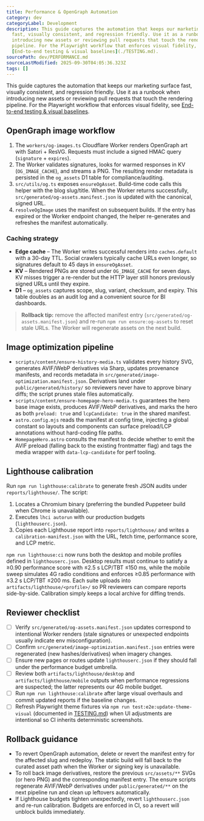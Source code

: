 ```yaml
---
title: Performance & OpenGraph Automation
category: dev
categoryLabel: Development
description: This guide captures the automation that keeps our marketing surface
  fast, visually consistent, and regression friendly. Use it as a runbook when
  introducing new assets or reviewing pull requests that touch the rendering
  pipeline. For the Playwright workflow that enforces visual fidelity, see
  [End-to-end testing & visual baselines](./TESTING.md).
sourcePath: dev/PERFORMANCE.md
sourceLastModified: 2025-09-30T04:05:36.323Z
tags: []
---
```


This guide captures the automation that keeps our marketing surface fast, visually consistent, and regression friendly. Use it as a runbook when introducing new assets or reviewing pull requests that touch the rendering pipeline. For the Playwright workflow that enforces visual fidelity, see [End-to-end testing & visual baselines](/docs/dev/testing/).

## OpenGraph image workflow

1. The `workers/og-images.ts` Cloudflare Worker renders OpenGraph art with Satori + ResVG. Requests must include a signed HMAC query (`signature` + `expires`).
2. The Worker validates signatures, looks for warmed responses in KV (`OG_IMAGE_CACHE`), and streams a PNG. The resulting render metadata is persisted in the `og_assets` D1 table for compliance/auditing.
3. `src/utils/og.ts` exposes `ensureOgAsset`. Build-time code calls this helper with the blog slug/title. When the Worker returns successfully, `src/generated/og-assets.manifest.json` is updated with the canonical, signed URL.
4. `resolveOgImage` uses the manifest on subsequent builds. If the entry has expired or the Worker endpoint changed, the helper re-generates and refreshes the manifest automatically.

### Caching strategy

- **Edge cache** – The Worker writes successful renders into `caches.default` with a 30-day TTL. Social crawlers typically cache URLs even longer, so signatures default to 45 days in `ensureOgAsset`.
- **KV** – Rendered PNGs are stored under `OG_IMAGE_CACHE` for seven days. KV misses trigger a re-render but the HTTP layer still honors previously signed URLs until they expire.
- **D1** – `og_assets` captures scope, slug, variant, checksum, and expiry. This table doubles as an audit log and a convenient source for BI dashboards.

> **Rollback tip:** remove the affected manifest entry (`src/generated/og-assets.manifest.json`) and re-run `npm run ensure:og-assets` to reset stale URLs. The Worker will regenerate assets on the next build.

## Image optimization pipeline

- `scripts/content/ensure-history-media.ts` validates every history SVG, generates AVIF/WebP derivatives via Sharp, updates provenance manifests, and records metadata in `src/generated/image-optimization.manifest.json`. Derivatives land under `public/generated/history/` so reviewers never have to approve binary diffs; the script prunes stale files automatically.
- `scripts/content/ensure-homepage-hero-media.ts` guarantees the hero base image exists, produces AVIF/WebP derivatives, and marks the hero as both `preload: true` and `lcpCandidate: true` in the shared manifest.
- `astro.config.mjs` reads the manifest at config time, injecting a global constant so layouts and components can surface preload/LCP annotations without hard-coding file paths.
- `HomepageHero.astro` consults the manifest to decide whether to emit the AVIF preload (falling back to the existing frontmatter flag) and tags the media wrapper with `data-lcp-candidate` for perf tooling.

## Lighthouse calibration

Run `npm run lighthouse:calibrate` to generate fresh JSON audits under `reports/lighthouse/`. The script:

1. Locates a Chromium binary (preferring the bundled Puppeteer build when Chrome is unavailable).
2. Executes `lhci autorun` with our production budgets (`lighthouserc.json`).
3. Copies each Lighthouse report into `reports/lighthouse/` and writes a `calibration-manifest.json` with the URL, fetch time, performance score, and LCP metric.

`npm run lighthouse:ci` now runs both the desktop and mobile profiles defined in `lighthouserc.json`. Desktop results must continue to satisfy a ≥0.90 performance score with ≤2.5 s LCP/TBT ≤150 ms, while the mobile sweep simulates 4G radio conditions and enforces ≥0.85 performance with ≤3.2 s LCP/TBT ≤200 ms. Each suite uploads into `artifacts/lighthouse/<profile>/` so PR reviewers can compare reports side-by-side. Calibration simply keeps a local archive for diffing trends.

## Reviewer checklist

- [ ] Verify `src/generated/og-assets.manifest.json` updates correspond to intentional Worker renders (stale signatures or unexpected endpoints usually indicate env misconfiguration).
- [ ] Confirm `src/generated/image-optimization.manifest.json` entries were regenerated (new hashes/derivatives) when imagery changes.
- [ ] Ensure new pages or routes update `lighthouserc.json` if they should fall under the performance budget umbrella.
- [ ] Review both `artifacts/lighthouse/desktop` and `artifacts/lighthouse/mobile` outputs when performance regressions are suspected; the latter represents our 4G mobile budget.
- [ ] Run `npm run lighthouse:calibrate` after large visual overhauls and commit updated reports if the baseline changes.
- [ ] Refresh Playwright theme fixtures via `npm run test:e2e:update-theme-visual` (documented in [TESTING.md](/docs/dev/testing/)) when UI adjustments are intentional so CI inherits deterministic screenshots.

## Rollback guidance

- To revert OpenGraph automation, delete or revert the manifest entry for the affected slug and redeploy. The static build will fall back to the curated asset path when the Worker or signing key is unavailable.
- To roll back image derivatives, restore the previous `src/assets/**` SVGs (or hero PNG) and the corresponding manifest entry. The ensure scripts regenerate AVIF/WebP derivatives under `public/generated/**` on the next pipeline run and clean up leftovers automatically.
- If Lighthouse budgets tighten unexpectedly, revert `lighthouserc.json` and re-run calibration. Budgets are enforced in CI, so a revert will unblock builds immediately.
